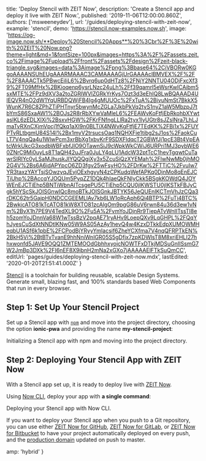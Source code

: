 
  title: 'Deploy Stencil with ZEIT Now',
  description: 'Create a Stencil app and deploy it live with ZEIT Now.',
  published: '2019-11-06T12:00:00.860Z',
  authors: ['msweeneydev'],
  url: '/guides/deploying-stencil-with-zeit-now',
  example: 'stencil',
  demo: 'https://stencil.now-examples.now.sh',
  image:
    'https://og-image.now.sh/**Deploy%20Stencil%20Apps**%20%3Cbr%2F%3E%20with%20ZEIT%20Now.png?theme=light&md=1&fontSize=100px&images=https%3A%2F%2Fassets.zeit.co%2Fimage%2Fupload%2Ffront%2Fassets%2Fdesign%2Fzeit-black-triangle.svg&images=data%3Aimage%2Fpng%3Bbase64%2CiVBORw0KGgoAAAANSUhEUgAAARMAAAC3CAMAAAAGjUrGAAAAclBMVEX%2F%2F%2F8AAACTk5PBwcEiIiL6%2Bvrq6up0dHTz8%2FNjY2NNTU04ODjFxcXf39%2FT09MfHx%2BKioqenp6ysrLNzc24uLh%2Ff39qamrl5eWsrKwICAibm5sxMTE%2FPz9dXV3a2toZGRlWVlZGRkYrKys7Ozt3d3eEhIQ8LwBQAAAD4UlEQVR4nO2dW1YqURBDQWjFB4Ig4gMUUOc%2FxTuA%2BivuNmSt7BkkX5WunK7R6C8ZPhZTiPHTnyr5bwynMcZGLa7JkbPkVq2tyS1nyZ1aW5MbzpJ7tbYmS86SxaAW1%2BOJs2R8rRbXYwVaMleL6%2FEAWvKoFtfjEbRkohbXYwtaslKL6zEDLXlXi%2BsxvHGW%2FKrFNfngLLlRa2tyx1lyUGtr8sJZslNra7LhLJmaTvRXnCXjmVpcj1fQkq1aXI9n0BLTiX4NWvKgFtfjE7TEdKK%2FBi1x%2FUYPTvRLtbgmU84S14l%2Bx1myV2trsucsOaq1NQHXFie1tibg2sJ1os%2FaokCuLT7V4nqQa4u1WlwPcm3xrBbXg1xbvKrF9SDXFldqcT2GBWfJj1pcE3Bt4VpEAtcWrkUkcG3xodbWBFxbfJlO9OTawnSiJ9cWpkWkCWiJ6URPri1MJ3pybWE60ZNrC9Mi0uyLs8T1aQH42uJFra0JuLY4qLU1AdcW32ptTcC1hevTgqwtCuTawrSIRIYc0yLSaMJhuskJIYQQQgiXy3x5ZcuSiQzXYEMah%2FlwNwMb0jhMO2G4V%2Bs6A6idAPYpcO6ZD3fgv25wFsyHO%2FDrKw%2FTTiC%2FvuIw7YR3taxzYAYTsjSOwzyqJEvjOExhgyyN4zCPKudqWefAPKq0DjnMo8qEnEJCTiUhp%2BAccqYJOQUm5PyqZZ1DQk4hIaeQkFNIyCkk5BSgkKOWdQ4JOYWEnEJCTiEhp5BNTiWbnAITcsgePU5CTiEhp5CQU0jIKWSTU0jIKSTkFBJyCgk5hYScSkJOISGnwIQc8moBTkJOISGnkJBTYK56JeQUEnIKCTmVhJzCQa3rDKC62tr5GajpH0NDCCGEEMLlAv7kb6LW1oRcAph6Qi4BTP%2FuTi4BTC%2BwkjcATO81kTcATO81kW8XTO81zcAlgOm9pgG86uV6rwn84u36d3ew1vNm%2BvX1h7PE9V4TedXL9O%2Fu5A%2FvmYoJDjnRr9TiepATvWnIITssTI8eh5zomYoJDnnVa68W1wTssBzV2pqAE71ryAHv9LoepQXv9LqGHPL%2FQqYhJyesCuSdXtNNDtlKNw05W9AS05AzAy1hevQ4w4KzxDTkkEdpXUMOWMHeqbU1ASf6k1pbE%2FCPodBjYRyyYmIacsif6ZheYCXfma7V4nqQFRPTkEN%2BkH5Vi%2BtBTvTvanE9hhNniWnIGR05S5gDfjx7zpKDWlsT8M8xriEHLI27hhxwonfd5JAVE9OQQ1ZMTEMOOdGbhhxyojcNOWTFxDTkjMDSuGnIISsmG7W2JmBp3DXk%2FI6nEF8X9ibnH2mNa2xGXo7jAAAAAElFTkSuQmCC',
  editUrl: 'pages/guides/deploying-stencil-with-zeit-now.mdx',
  lastEdited: '2020-01-20T21:51:41.000Z'
}

[Stencil](https://stenciljs.com/) is a toolchain for building reusable, scalable Design Systems. Generate small, blazing fast, and 100% standards based Web Components that run in every browser.

## Step 1: Set Up Your Stencil Project

Set up a Stencil app with [`npm`](https://www.npmjs.com/) and move into the project directory, choosing the option **ionic-pwa** and providing the name **my-stencil-project**:

<Snippet dark text="npm init stencil && cd my-stencil-project" />
<Caption>Initializing a Stencil app with <Link href="https://www.npmjs.com/">npm</Link> and moving into the project directory.</Caption>

## Step 2: Deploying Your Stencil App with ZEIT Now

With a Stencil app set up, it is ready to deploy live with [ZEIT Now](/docs/v2).

Using [Now CLI](/download), deploy your app with **a single command**:

<Snippet dark text="now" />
<Caption>Deploying your Stencil app with Now CLI.</Caption>

If you want to deploy your Stencil app when you push to a Git repository, you can use either [ZEIT Now for GitHub](/docs/v2/more/now-for-github), [ZEIT Now for GitLab](/docs/v2/more/now-for-gitlab), or [ZEIT Now for Bitbucket](/docs/v2/more/now-for-bitbucket) to have your project automatically deployed on every push, and the [production domain](https://zeit.co/docs/v2/custom-domains/#adding-a-domain) updated on push to master.


  amp: 'hybrid'
}
